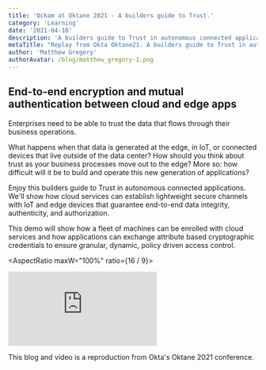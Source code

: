 ```yaml
---
title: 'Ockam at Oktane 2021 - A builders guide to Trust.'
category: 'Learning'
date: '2021-04-10'
description: 'A builders guide to Trust in autonomous connected applications.'
metaTitle: "Replay from Okta Oktane21. A builders guide to Trust in autonomous connected applications. We'll show how cloud services can establish lightweight secure channels with IoT and edge devices that guarantee end-to-end data integrity, authenticity, and authorization."
author: 'Matthew Gregory'
authorAvatar: /blog/matthew_gregory-1.png
---
```


## End-to-end encryption and mutual authentication between cloud and edge apps

Enterprises need to be able to trust the data that flows through their business operations.

What happens when that data is generated at the edge, in IoT, or connected devices that live outside of the data center? How should you think about trust as your business processes move out to the edge? More so: how difficult will it be to build and operate this new generation of applications?

Enjoy this builders guide to Trust in autonomous connected applications. We'll show how cloud services can establish lightweight secure channels with IoT and edge devices that guarantee end-to-end data integrity, authenticity, and authorization.

This demo will show how a fleet of machines can be enrolled with cloud services and how applications can exchange attribute based cryptographic credentials to ensure granular, dynamic, policy driven access control.

<AspectRatio maxW="100%" ratio={16 / 9}>
  <iframe
    src="https://www.youtube.com/embed/9VIjGd_uA68"
    frameborder="0"
    allow="accelerometer; autoplay; clipboard-write; encrypted-media; gyroscope; picture-in-picture"
    allowFullScreen
  ></iframe>
</AspectRatio>

This blog and video is a reproduction from Okta's Oktane 2021 conference.
